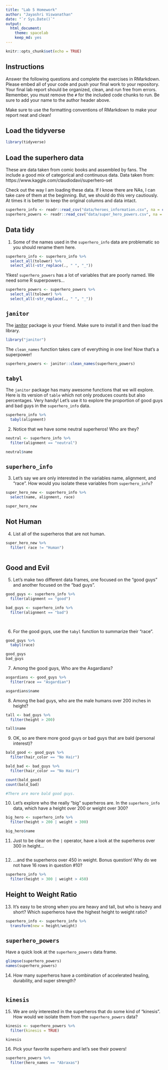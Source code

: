 ```yaml
---
title: "Lab 5 Homework"
author: "Jayashri Viswanathan"
date: "`r Sys.Date()`"
output:
  html_document: 
    theme: spacelab
    keep_md: yes
---
```


```r
knitr::opts_chunk$set(echo = TRUE)
```

## Instructions
Answer the following questions and complete the exercises in RMarkdown. Please embed all of your code and push your final work to your repository. Your final lab report should be organized, clean, and run free from errors. Remember, you must remove the `#` for the included code chunks to run. Be sure to add your name to the author header above.  

Make sure to use the formatting conventions of RMarkdown to make your report neat and clean!  

## Load the tidyverse
```r
library(tidyverse)
```

## Load the superhero data
These are data taken from comic books and assembled by fans. The include a good mix of categorical and continuous data.  Data taken from: https://www.kaggle.com/claudiodavi/superhero-set  

Check out the way I am loading these data. If I know there are NAs, I can take care of them at the beginning. But, we should do this very cautiously. At times it is better to keep the original columns and data intact.  
```r
superhero_info <- readr::read_csv("data/heroes_information.csv", na = c("", "-99", "-"))
superhero_powers <- readr::read_csv("data/super_hero_powers.csv", na = c("", "-99", "-"))
```

## Data tidy
1. Some of the names used in the `superhero_info` data are problematic so you should rename them here.  
```r
superhero_info <- superhero_info %>%
  select_all(tolower) %>%
  select_all(~str_replace(., " ", "_"))
```

Yikes! `superhero_powers` has a lot of variables that are poorly named. We need some R superpowers...
```r
superhero_powers <- superhero_powers %>%
  select_all(tolower) %>%
  select_all(~str_replace(., " ", "_"))
```

## `janitor`
The [janitor](https://garthtarr.github.io/meatR/janitor.html) package is your friend. Make sure to install it and then load the library.  
```r
library("janitor")
```

The `clean_names` function takes care of everything in one line! Now that's a superpower!
```r
superhero_powers <- janitor::clean_names(superhero_powers)
```

## `tabyl`
The `janitor` package has many awesome functions that we will explore. Here is its version of `table` which not only produces counts but also percentages. Very handy! Let's use it to explore the proportion of good guys and bad guys in the `superhero_info` data.  
```r
superhero_info %>%
  tabyl(alignment)
```

2. Notice that we have some neutral superheros! Who are they?
```r
neutral <- superhero_info %>%
  filter(alignment == "neutral")

neutral$name
```

## `superhero_info`
3. Let's say we are only interested in the variables name, alignment, and "race". How would you isolate these variables from `superhero_info`?
```r
super_hero_new <- superhero_info %>%
  select(name, alignment, race)

super_hero_new
```

## Not Human
4. List all of the superheros that are not human.
```r
super_hero_new %>%
  filter( race != "Human")
  
```

## Good and Evil
5. Let's make two different data frames, one focused on the "good guys" and another focused on the "bad guys".
```r
good_guys <- superhero_info %>%
  filter(alignment == "good")

bad_guys <- superhero_info %>%
  filter(alignment == "bad")
  
  
```

6. For the good guys, use the `tabyl` function to summarize their "race".
```r
good_guys %>%
  tabyl(race)

good_guys
bad_guys
```

7. Among the good guys, Who are the Asgardians?
```r
asgardians <- good_guys %>%
  filter(race == "Asgardian")

asgardians$name
```

8. Among the bad guys, who are the male humans over 200 inches in height?
```r
tall <- bad_guys %>%
  filter(height > 200)

tall$name
```

9. OK, so are there more good guys or bad guys that are bald (personal interest)?
```r
bald_good <- good_guys %>%
  filter(hair_color == "No Hair")

bald_bad <- bad_guys %>%
  filter(hair_color == "No Hair")

count(bald_good)
count(bald_bad)

#There are more bald good guys. 
```

10. Let's explore who the really "big" superheros are. In the `superhero_info` data, which have a height over 200 or weight over 300?
```r
big_hero <- superhero_info %>%
  filter(height > 200 | weight > 300)

big_hero$name
```

11. Just to be clear on the `|` operator,  have a look at the superheros over 300 in height...
```r
```

12. ...and the superheros over 450 in weight. Bonus question! Why do we not have 16 rows in question #10?
```r
superhero_info %>%
  filter(height > 300 | weight > 450)
```

## Height to Weight Ratio
13. It's easy to be strong when you are heavy and tall, but who is heavy and short? Which superheros have the highest height to weight ratio?
```r
superhero_info <- superhero_info %>%
  transform(new = height/weight)
```

## `superhero_powers`
Have a quick look at the `superhero_powers` data frame.  
```r
glimpse(superhero_powers) 
names(superhero_powers)
```

14. How many superheros have a combination of accelerated healing, durability, and super strength?
```r

```

## `kinesis`
15. We are only interested in the superheros that do some kind of "kinesis". How would we isolate them from the `superhero_powers` data?
```r
kinesis <- superhero_powers %>%
  filter(kinesis = TRUE)

kinesis
```

16. Pick your favorite superhero and let's see their powers!
```r
superhero_powers %>%
  filter(hero_names == "Abraxas")
  
```